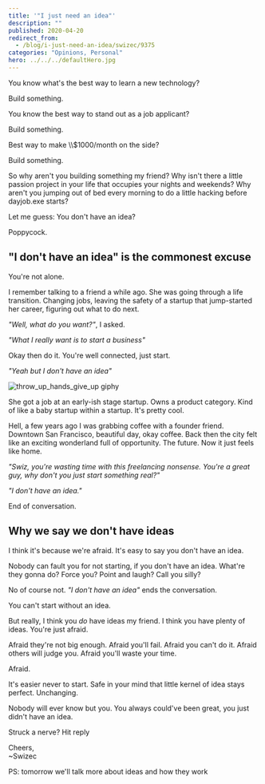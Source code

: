 ```yaml
---
title: '"I just need an idea"'
description: ""
published: 2020-04-20
redirect_from:
  - /blog/i-just-need-an-idea/swizec/9375
categories: "Opinions, Personal"
hero: ../../../defaultHero.jpg
---
```


You know what's the best way to learn a new technology?

Build something.

You know the best way to stand out as a job applicant?

Build something.

Best way to make \\\\\$1000/month on the side?

Build something.

So why aren't you building something my friend? Why isn't there a little passion project in your life that occupies your nights and weekends? Why aren't you jumping out of bed every morning to do a little hacking before dayjob.exe starts?

Let me guess: You don't have an idea?

Poppycock.

## "I don't have an idea" is the commonest excuse

You're not alone.

I remember talking to a friend a while ago. She was going through a life transition. Changing jobs, leaving the safety of a startup that jump-started her career, figuring out what to do next.

_"Well, what do you want?"_, I asked.

_"What I really want is to start a business"_

Okay then do it. You're well connected, just start.

_"Yeah but I don't have an idea"_

![throw_up_hands_give_up giphy](./img/media-4SZxcPTtlGAZa-giphy.gif)

She got a job at an early-ish stage startup. Owns a product category. Kind of like a baby startup within a startup. It's pretty cool.

Hell, a few years ago I was grabbing coffee with a founder friend. Downtown San Francisco, beautiful day, okay coffee. Back then the city felt like an exciting wonderland full of opportunity. The future. Now it just feels like home.

_"Swiz, you're wasting time with this freelancing nonsense. You're a great guy, why don't you just start something real?"_

_"I don't have an idea."_

End of conversation.

## Why we say we don't have ideas

I think it's because we're afraid. It's easy to say you don't have an idea.

Nobody can fault you for not starting, if you don't have an idea. What're they gonna do? Force you? Point and laugh? Call you silly?

No of course not. _"I don't have an idea"_ ends the conversation.

You can't start without an idea.

But really, I think you _do_ have ideas my friend. I think you have plenty of ideas. You're just afraid.

Afraid they're not big enough. Afraid you'll fail. Afraid you can't do it. Afraid others will judge you. Afraid you'll waste your time.

Afraid.

It's easier never to start. Safe in your mind that little kernel of idea stays perfect. Unchanging.

Nobody will ever know but you. You always could've been great, you just didn't have an idea.

Struck a nerve? Hit reply

Cheers,  
~Swizec

PS: tomorrow we'll talk more about ideas and how they work
